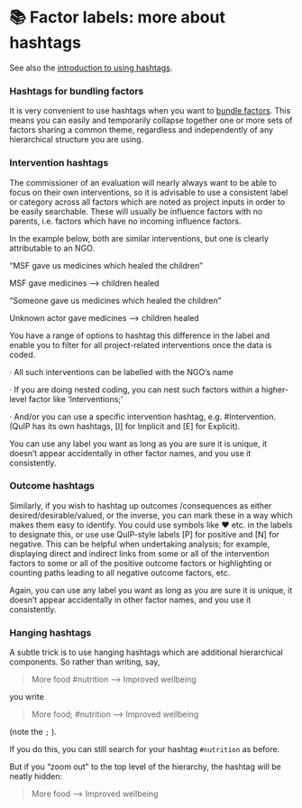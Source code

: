 # 📚 Factor labels: more about hashtags{#xhashtags2}

See also the [introduction to using hashtags](#xhashtags).


### Hashtags for bundling factors

It is very convenient to use hashtags when you want to [bundle factors](#bundlefactors). This means you can easily and temporarily collapse together one or more sets of factors sharing a common theme, regardless and independently of any hierarchical structure you are using.


### Intervention hashtags

The commissioner of an evaluation will nearly always want to be able to focus on their own interventions, so it is advisable to use a consistent label or category across all factors which are noted as project inputs in order to be easily searchable. These will usually be influence factors with no parents, i.e. factors which have no incoming influence factors.

In the example below, both are similar interventions, but one is clearly attributable to an NGO.

“MSF gave us medicines which healed the children”

MSF gave medicines –> children healed

“Someone gave us medicines which healed the children”

Unknown actor gave medicines –> children healed

You have a range of options to hashtag this difference in the label and enable you to filter for all project-related interventions once the data is coded.

· All such interventions can be labelled with the NGO’s name

· If you are doing nested coding, you can nest such factors within a higher-level factor like ‘Interventions;’

· And/or you can use a specific intervention hashtag, e.g. #Intervention. (QuIP has its own hashtags, [I] for Implicit and [E] for Explicit).

You can use any label you want as long as you are sure it is unique, it doesn’t appear accidentally in other factor names, and you use it consistently.

### Outcome hashtags

Similarly, if you wish to hashtag up outcomes /consequences as either desired/desirable/valued, or the inverse, you can mark these in a way which makes them easy to identify. You could use symbols like ♥ etc. in the labels to designate this, or use use QuIP-style labels [P] for positive and [N] for negative. This can be helpful when undertaking analysis; for example, displaying direct and indirect links from some or all of the intervention factors to some or all of the positive outcome factors or highlighting or counting paths leading to all negative outcome factors, etc.

Again, you can use any label you want as long as you are sure it is unique, it doesn’t appear accidentally in other factor names, and you use it consistently.


### Hanging hashtags{#xhanging-hashtags}

A subtle trick is to use hanging hashtags which are additional hierarchical components. So rather than writing, say,

>More food #nutrition --> Improved wellbeing

you write

>More food; #nutrition --> Improved wellbeing

(note the `;` ). 

If you do this, you can still search for your hashtag `#nutrition` as before. 

But  if you "zoom out" to the top level of the hierarchy, the hashtag will be neatly hidden:

>More food --> Improved wellbeing

